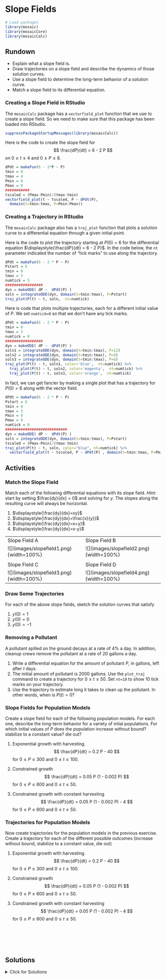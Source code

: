 # Slope Fields

```r
# Load packages
library(mosaic)
library(mosaicCore)
library(mosaicCalc)
```

## Rundown

::: {.callout-note title="Learning goals"}
-   Explain what a slope field is.
-   Draw trajectories on a slope field and describe the dynamics of those solution curves.
-   Use a slope field to determine the long-term behavior of a solution curve.
-   Match a slope field to its differential equation.
:::

### Creating a Slope Field in RStudio

The `mosaicCalc` package has a `vectorfield_plot` function that we use to create a slope field. So we need to make sure that this package has been loaded into RStudio.

```r
suppressPackageStartupMessages(library(mosaicCalc))
```

Here is the code to create the slope field for 
$$
\frac{dP}{dt} = 6 - 2 P
$$
on $0 \leq t \leq 4$ and $0 \leq P \leq 8$.

```r
dPdt = makeFun(6 - 2*P ~ P)
tmin = 0
tmax = 4
Pmin = 0
Pmax = 8
###########
tscaled = (Pmax-Pmin)/(tmax-tmin)
vectorfield_plot(t ~ tscaled, P ~ dPdt(P),
  domain(t=tmin:tmax, P=Pmin:Pmax))
```

### Creating a Trajectory in RStudio

The `mosaicCalc` package also has a `traj_plot` function that plots a solution curve to a differential equation through a given initial point.

Here is the code to plot the trajectory starting at $P(0)=6$ for the differential equation $\displaystyle{\frac{dP}{dt} = 6 - 2 P}$. In the code below, the `nt` parameter indicated the number of "tick marks" to use along the trajectory.

```r
dPdt = makeFun(6 - 2 * P ~ P)
Pstart = 6
tmin = 0
tmax = 5
numtick = 5
#################
dyn = makeODE( dP ~  dPdt(P) )
soln = integrateODE(dyn, domain(t=tmin:tmax), P=Pstart)
traj_plot(P(t) ~ t, soln,  nt=numtick) 
```

Here is code that plots multiple trajectories, each for a different initial value of $P$. We set `numtick=0` so that we don't have any tick marks.

```r
dPdt = makeFun(6 - 2 * P ~ P)
tmin = 0
tmax = 5
numtick = 0
#################
dyn = makeODE( dP ~  dPdt(P) )
soln1 = integrateODE(dyn, domain(t=tmin:tmax), P=12)
soln2 = integrateODE(dyn, domain(t=tmin:tmax), P=9)
soln3 = integrateODE(dyn, domain(t=tmin:tmax), P=6)
traj_plot(P(t) ~ t, soln1, color='blue',  nt=numtick) %>%
  traj_plot(P(t) ~ t, soln2, color='magenta',  nt=numtick) %>%
  traj_plot(P(t) ~ t, soln3, color='orange',  nt=numtick)

```


In fact, we can get fancier by making a single plot that has a trajectory for $P(0)=6$ along with the vector field.

```r
dPdt = makeFun(6 - 2 * P ~ P)
Pstart = 6
tmin = 0
tmax = 5
Pmin = 0
Pmax = 8
numtick = 0
############################
dyn = makeODE( dP ~  dPdt(P) )
soln = integrateODE(dyn, domain(t=tmin:tmax), P=Pstart)
tscaled = (Pmax-Pmin)/(tmax-tmin)
traj_plot(P(t) ~ t, soln, color="blue", nt=numtick) %>%
  vectorfield_plot(t ~ tscaled, P ~ dPdt(P) , domain(t=tmin:tmax, P=Pmin:Pmax))
```


## Activities

### Match the Slope Field

Match each of the following differential equations with its slope field. *Hint:* start by setting $\frac{dy}{dx} = 0$ and solving for $y$. The slopes along the resulting curve will always be horizontal.

1.  $\displaystyle{\frac{dy}{dx}=xy}$
2.  $\displaystyle{\frac{dy}{dx}=\frac{x}{y}}$
3.  $\displaystyle{\frac{dy}{dx}=x+y}$
4.  $\displaystyle{\frac{dy}{dx}=x-y}$

|  |  |
|------------------------------------|------------------------------------|
| Slope Field A | Slope Field B |
| \![\](images/slopefield1.png){width=100%} | \![\](images/slopefield2.png){width=100%} |
|  |  |
| Slope Field C | Slope Field D |
| \![\](images/slopefield3.png){width=100%} | \![\](images/slopefield4.png){width=100%} |

### Draw Some Trajectories

For each of the above slope fields, sketch the solution curves that satisfy

1.  $y(0) = 1$
2.  $y(0) = 0$
3.  $y(0) = -1$

### Removing a Pollutant

A pollutant spilled on the ground decays at a rate of 4% a day. In addition, cleanup crews remove the pollutant at a rate of 20 gallons a day.

1.  Write a differential equation for the amount of pollutant $P$, in gallons, left after $t$ days.
2.  The initial amount of pollutant is 2000 gallons. Use the `plot_traj` command to create a trajectory for $0 \leq t \leq 50$. Set `nt=10` to show 10 tick marks on your trajectory.
3.  Use the trajectory to estimate long it takes to clean up the pollutant. In other words, when is $P(t)=0$?

### Slope Fields for Population Models

Create a slope field for each of the following population models. For each one, describe the long-term behavior for a variety of intial populations. For which initial values of $P$ does the population increase without bound? stabilize to a constant value? die out?

1.  Exponential growth with harvesting. $$
    \frac{dP}{dt} = 0.2 P - 40
    $$ for $0 \leq P \leq 300$ and $0 \leq t \leq 100$.

2.  Constrained growth $$
    \frac{dP}{dt} = 0.05 P  (1 - 0.002 P) 
    $$ for $0 \leq P \leq 600$ and $0 \leq t \leq 50$.

3.  Constrained growth with constant harvesting $$
    \frac{dP}{dt} = 0.05 P  (1 - 0.002 P) - 4
    $$ for $0 \leq P \leq 600$ and $0 \leq t \leq 50$.

### Trajectories for Population Models

Now create trajectories for the population models in the previous exercise. Create a trajectory for each of the different possible outcomes (increase without bound, stabilize to a constant value, die out)

1.  Exponential growth with harvesting. $$
    \frac{dP}{dt} = 0.2 P - 40
    $$ for $0 \leq P \leq 300$ and $0 \leq t \leq 100$.

2.  Constrained growth $$
    \frac{dP}{dt} = 0.05 P  (1 - 0.002 P) 
    $$ for $0 \leq P \leq 600$ and $0 \leq t \leq 50$.

3.  Constrained growth with constant harvesting $$
    \frac{dP}{dt} = 0.05 P  (1 - 0.002 P) - 4
    $$ for $0 \leq P \leq 600$ and $0 \leq t \leq 50$.

\
\
\
\

## Solutions

<details>

<summary>Click for Solutions</summary>

### Match the Slope Fields

1.  $\displaystyle{\frac{dy}{dx}=xy}$ is Slope Field B
2.  $\displaystyle{\frac{dy}{dx}=\frac{x}{y}}$ is Slope Field A
3.  $\displaystyle{\frac{dy}{dx}=x+y}$ is Slope Field D
4.  $\displaystyle{\frac{dy}{dx}=x-y}$ is Slope Field C

### Draw Some Trajectories

Here are some trajectories (not necessarily the ones that go through the three points specified).

|  |  |
|------------------------------------|------------------------------------|
| Slope Field A | Slope Field B |
| \![\](images/slopefield1soln.png){width=100%} | \![\](images/slopefield2soln.png){width=100%} |
|  |  |
| Slope Field C | Slope Field D |
| \![\](images/slopefield3soln.png){width=100%} | \![\](images/slopefield4soln.png){width=100%} |

### Removing a Pollutant

1.  The differential equation for the pollutant removal is $$\displaystyle{\frac{dP}{dt} = -0.04P - 20}.$$

2.  

```r
dPdt = makeFun(-0.04 * P -  20 ~ P)
Pstart = 2000
tmin = 0
tmax = 50
numtick = 10
#################
dyn = makeODE( dP ~  dPdt(P) )
soln = integrateODE(dyn, domain(t=tmin:tmax), P=Pstart)
traj_plot(P(t) ~ t, soln,  nt=numtick) 

```

3.  It takes about 40 days to clean up the pollutant. That is, $P(40)=0$.

### Slope Fields for Population Models

Create a slope field for each of the following population models. For each one, describe the long-term behavior for a variety of intial populations. For which initial values of $P$ does the population increase without bound? stabilize to a constant value? die out?

1.  Exponential growth with harvesting.

```r
dPdt = makeFun(0.2 * P -  40 ~ P)
tmin = 0
tmax = 10
Pmin = 0
Pmax = 300
###########
tscaled = (Pmax-Pmin)/(tmax-tmin)
vectorfield_plot(t ~ tscaled, P ~ dPdt(P),
  domain(t=tmin:tmax, P=Pmin:Pmax))
```

-   If $P(0) > 200$ then the population increases without bound
-   If $P(0) = 200$ then the population remains at this equilibrium value. This is an unstable equilibrium.
-   If $P(0) < 200$ then the population decreases to zero.

2.  Constrained growth

```r
dPdt = makeFun(0.05  * P *  (1 - 0.002 * P) ~ P)
tmin = 0
tmax = 60
Pmin = 0
Pmax = 600
###########
tscaled = (Pmax-Pmin)/(tmax-tmin)
vectorfield_plot(t ~ tscaled, P ~ dPdt(P),
  domain(t=tmin:tmax, P=Pmin:Pmax))
```

-   If $P(0) = 0$ then the population remains at 0. This is an unstable equilibrium.
-   If $0 < P(0) < 500$ then the population increases to the carrying capacity 500.
-   If $P(0) = 500$ then the population remains at this equilibrium value. This is a stable equilibrium, and it is the carrying capacity.
-   If $P(0) > 500$ then the population decreases down to the carrying capacity 500.

3.  Constrained growth with constant harvesting

```r
dPdt = makeFun(0.05  * P *  (1 - 0.002 * P) - 4 ~ P)
tmin = 0
tmax = 100
Pmin = 0
Pmax = 600
###########
tscaled = (Pmax-Pmin)/(tmax-tmin)
vectorfield_plot(t ~ tscaled, P ~ dPdt(P),
  domain(t=tmin:tmax, P=Pmin:Pmax))
```

Let's set $\frac{dP}{dt}=0$ and solve to find the equilibrium points. We have \begin{align}
-0.0001 P^2 + 0.05 P   - 4 &= 0 \\
 P^2 - 500 P   + 40000 &= 0 \\
 (P-100)(P-400) &= 0
\end{align}

-   If $P(0) < 100$ then the population decreases to 0 at 0.
-   If $P(0) = 100$ then the population remains at 100. This is an unstable equilibrium.
-   If $100 < P(0) < 400$ then the population increases to 400.
-   If $P(0) = 400$ then the population remains at this equilibrium value. This is a stable equilibrium.
-   If $P(0) > 400$ then the population decreases down to 400.

### Trajectories for Population Models

Now create trajectories for the population models in the previous exercise. Create a trajectory for each of the different possible outcomes (increase without bound, stabilize to a constant value, die out).

1.  Exponential growth with harvesting. $$
    \frac{dP}{dt} = 0.2 P - 40
    $$ for $0 \leq P \leq 300$ and $0 \leq t \leq 100$.

```r
dPdt = makeFun(0.2 * P -  40 ~ P)
dyn = makeODE( dP ~  dPdt(P) )
soln1 = integrateODE(dyn, domain(t=0:10), P=300)
soln2 = integrateODE(dyn, domain(t=0:10), P=200)
soln3 = integrateODE(dyn, domain(t=0:4), P=100)
traj_plot(P(t) ~ t, soln1,  nt=0) %>%
  traj_plot(P(t) ~ t, soln2,  nt=0) %>%
  traj_plot(P(t) ~ t, soln3,  nt=0)
 
```

2.  Constrained growth $$
    \frac{dP}{dt} = 0.05 P  (1 - 0.002 P) 
    $$ for $0 \leq P \leq 600$ and $0 \leq t \leq 50$.

```r
dPdt = makeFun(0.05 * P * (1 - 0.002 * P) ~ P)
dyn = makeODE( dP ~ dPdt(P) )
soln1 = integrateODE(dyn, domain(t=0:50), P=50)
soln2 = integrateODE(dyn, domain(t=0:50), P=100)
soln3 = integrateODE(dyn, domain(t=0:50), P=300)
soln4 = integrateODE(dyn, domain(t=0:50), P=500)
soln5 = integrateODE(dyn, domain(t=0:50), P=600)
traj_plot(P(t) ~ t, soln1,  nt=0) %>%
  traj_plot(P(t) ~ t, soln2,  nt=0) %>%
  traj_plot(P(t) ~ t, soln3,  nt=0) %>%
  traj_plot(P(t) ~ t, soln4,  nt=0) %>%
  traj_plot(P(t) ~ t, soln5,  nt=0)
 
```

3.  Constrained growth with constant harvesting $$
    \frac{dP}{dt} = 0.05 P  (1 - 0.002 P) - 4
    $$ for $0 \leq P \leq 600$ and $0 \leq t \leq 50$.

```r
dPdt = makeFun(0.05 * P * (1 - 0.002 * P) -4 ~ P)
dyn = makeODE( dP ~  dPdt(P)  )
soln1 = integrateODE(dyn, domain(t=0:20), P=50)
soln2 = integrateODE(dyn, domain(t=0:50), P=100)
soln3 = integrateODE(dyn, domain(t=0:50), P=250)
soln4 = integrateODE(dyn, domain(t=0:50), P=400)
soln5 = integrateODE(dyn, domain(t=0:50), P=600)
traj_plot(P(t) ~ t, soln1,  nt=0) %>%
  traj_plot(P(t) ~ t, soln2,  nt=0) %>%
  traj_plot(P(t) ~ t, soln3,  nt=0) %>%
  traj_plot(P(t) ~ t, soln4,  nt=0) %>%
  traj_plot(P(t) ~ t, soln5,  nt=0)
 
```

</details>
